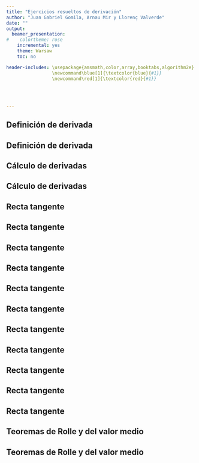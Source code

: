 ```yaml
---
title: "Ejercicios resueltos de derivación"
author: "Juan Gabriel Gomila, Arnau Mir y Llorenç Valverde"
date: ""
output:
  beamer_presentation:
#    colortheme: rose
    incremental: yes
    theme: Warsaw
    toc: no

header-includes: \usepackage{amsmath,color,array,booktabs,algorithm2e}
                 \newcommand\blue[1]{\textcolor{blue}{#1}}
                 \newcommand\red[1]{\textcolor{red}{#1}}
                 

                 
              
---
```




## Definición de derivada

\begin{block}{Ejercicio 1}
Usando la definición de derivada, hallar $f'(2)$ donde $f(x)=x^2+4x.$
\end{block}

\pause

\begin{block}{\textcolor{green}{Solución}}
\blue{
El valor de $f'(2)$ usando la definición será:
\begin{eqnarray*}
f'(2) & = & \lim_{x\to 2}\frac{f(x)-f(2)}{x-2}=\lim_{x\to 2}\frac{x^2+4x-12}{x-2}
\pause \\ & = & \lim_{x\to 2}\frac{(x-2)(x+6)}{x-2}=\lim_{x\to 2}(x+6)=8.
\end{eqnarray*}
}
\end{block}

## Definición de derivada

\begin{block}{Ejercicio 2}
Usando la definición de derivada, hallar $f'(1)$ donde $f(x)=-\frac{1}{x^2}.$
\end{block}

\pause

\begin{block}{\textcolor{green}{Solución}}
\blue{
El valor de $f'(1)$ usando la definición será:
\begin{eqnarray*}
f'(1) & = & \lim_{x\to 1}\frac{f(x)-f(1)}{x-1}=\lim_{x\to 1}\frac{-\frac{1}{x^2}-(-1)}{x-1}\\\pause & = & \lim_{x\to 1}\frac{1-\frac{1}{x^2}}{x-1}=\lim_{x\to 1}\frac{x^2-1}{x^2\cdot (x-1)} \\\pause & = & \lim_{x\to 1}\frac{(x-1)\cdot (x+1)}{x^2\cdot (x-1)}=\lim_{x\to 1}\frac{x+1}{x^2}=\frac{1+1}{1}=2.
\end{eqnarray*}
}
\end{block}

## Cálculo de derivadas
\begin{block}{Ejercicio 3}
Hallar $f'(x)$ donde $f(x)=\sin (\ln (\cos x))$.
\end{block}

\pause

\begin{block}{\textcolor{green}{Solución}}
\blue{
Aplicando la regla de la cadena, el valor de $f'(x)$ será:
\pause
\begin{eqnarray*}
f'(x)& = & \cos(\ln(\cos x))\cdot\pause (\ln(\cos x))'\\ & = & \pause
\cos(\ln(\cos x))\cdot \frac{1}{\cos x}\cdot \pause (\cos x)'\\ & = & \cos(\ln(\cos x))\cdot \frac{1}{\cos x}\cdot (-\sin x) \\ & = & -\frac{\sin x\cdot \cos(\ln(\cos x))}{\cos x}.
\end{eqnarray*}
}
\end{block}


## Cálculo de derivadas
\begin{block}{Ejercicio 4}
Hallar $f'(x)$ donde $f(x)=\arcsin (x^2+\tan x)$.
\end{block}

\pause

\begin{block}{\textcolor{green}{Solución}}
\blue{
Aplicando la regla de la cadena, el valor de $f'(x)$ será:
\pause
\begin{eqnarray*}
f'(x)& = & \frac{1}{\sqrt{1-(x^2+\tan x)^2}}\cdot\pause (x^2+\tan x)' \\ &=&
\pause
\frac{1}{\sqrt{1-(x^2+\tan x)^2}}\cdot \left(2x+\frac{1}{\cos^2 x}\right).
\end{eqnarray*}
}
\end{block}

## Recta tangente
\begin{block}{Ejercicio 5}
Hallar el punto(s) donde las curvas $f(x)=x^3-3x+4$ y $g(x)=3\cdot (x^2-x)$ son tangentes en dicho punto, es decir, que las rectas tangentes a las curvas en dicho punto son la misma. Hacer un gráfico ilustrativo.
\end{block}

## Recta tangente
\begin{block}{\textcolor{green}{Solución}}
\blue{
Como las rectas tangentes deben ser las mismas en el punto a hallar, las pendientes de dichas rectas también deben ser la misma.\newline
\pause
Recordemos que la pendiente de la recta tangente es precisamente la derivada. \newline
\pause
Sea $(x_0,y_0)$ el punto a hallar. \newline
\pause
La pendiente del punto anterior en la curva $y=f(x)$ valdrá:
\pause
$$
f'(x_0)=3x_0^2-3,
$$
\pause
y la pendiente en la curva $y=g(x)$ valdrá:
\pause
$$
g'(x_0)=3\cdot (2x_0-1).
$$
}
\end{block}


## Recta tangente
\begin{block}{\textcolor{green}{Solución (cont.)}}
\blue{
Como las pendientes deben ser iguales debe verificarse que $f'(x_0)=g'(x_0)$:
\pause
$$
3x_0^2-3=3\cdot (2x_0-1),\pause\ \Rightarrow x_0^2=2x_0,\pause\ \Rightarrow x_0=0,\ x_0=2.
$$
\pause
Analicemos las dos soluciones halladas: \pause
\begin{itemize}
\item $x_0=0$. El valor de $y_0=f(x_0)=f(0)$ vale $y_0=4$ y el valor de $g(x_0)=g(0)$ vale $g(0)=0$.\newline\pause
Como $f(0)\neq g(0)$ no es un punto de corte y queda descartada esta solución.\pause
\item $x_0=2$. El valor de $y_0=f(x_0)=f(2)$ vale $y_0=6$ y el valor de $g(x_0)=g(2)$ vale $g(2)=6$.\pause\newline
Como $f(2)=g(2)$, el punto $(2,6)$ es un punto de corte donde las dos curvas son tangentes.
\end{itemize}
}
\end{block}

## Recta tangente
\begin{block}{\textcolor{green}{Solución (cont.)}}
\blue{
\begin{center}
\includegraphics[width=9cm]{Ejercicio5Derivadas.png}
\end{center}
}
\end{block}

## Recta tangente
\begin{block}{Ejercicio 6}
\begin{enumerate}[a)]
\item La función cúbica $f(x)=x\cdot (x-2)\cdot (x-6)$ tienen tres ceros distintos: $0$, $2$ y $6$. Dibujar $f$ y las rectas tangentes en los puntos medios de cada par de ceros. ¿Qué se observa?
\item Consideremos ahora la función cúbica $f(x)=(x-a)\cdot (x-b)\cdot (x-c)$ con tres ceros $a$, $b$ y $c$. Demostrar que la recta tangente en el punto medio de los ceros $a$ y $b$ interseca la curva $y=f(x)$ en el tercer cero $c$.
\end{enumerate}
\end{block}


## Recta tangente
\begin{block}{\textcolor{green}{Solución}}
\blue{
\begin{center}
\includegraphics[width=9cm]{GraficoProblema6.png}
\end{center}
}
\end{block}

## Recta tangente
\begin{block}{\textcolor{green}{Solución (cont.)}}
\blue{
Apartado b). Para hallar la recta tangente en el punto medio de los dos ceros, $a$ y $b$, $\frac{a+b}{2}$, tenemos que hallar primero la derivada de $f(x)$:\pause
\begin{eqnarray*}
f'(x) & = & (x-a)'\cdot (x-b)\cdot (x-c)+(x-a)\cdot ((x-b)\cdot (x-c))' \\
\pause &=& (x-b)\cdot (x-c)+(x-a)\cdot (x-c+x-b) \\\pause &=&
(x-b)\cdot (x-c)+(x-a)\cdot (2x-b-c).
\end{eqnarray*}
\pause
La pendiente de la recta tangente a $f(x)$ en el punto $\frac{a+b}{2}$ valdrá:\pause
\begin{eqnarray*}
f'\left(\frac{a+b}{2}\right)& = & \left(\frac{a+b}{2}-b\right)\cdot \left(\frac{a+b}{2}-c\right)\\ && +\left(\frac{a+b}{2}-a\right)\cdot (a+b-b-c)
\end{eqnarray*}
}
\end{block}

## Recta tangente
\begin{block}{\textcolor{green}{Solución (cont.)}}
\blue{
\begin{eqnarray*}
f'\left(\frac{a+b}{2}\right)& = & \left(\frac{a-b}{2}\right)\cdot \left(\frac{a+b-2c}{2}\right) +\left(\frac{b-a}{2}\right)\cdot (a-c)\\ \pause &=&
\left(\frac{a-b}{2}\right)\cdot \left(\frac{a+b-2c}{2}-a+c\right)\\\pause &=&
\left(\frac{a-b}{2}\right)\cdot \left(\frac{a+b-2c-2a+2c}{2}\right)\\\pause &=&
\left(\frac{a-b}{2}\right)\cdot \left(\frac{b-a}{2}\right)=-\frac{(a-b)^2}{4}.
\end{eqnarray*}
}
\end{block}

## Recta tangente
\begin{block}{\textcolor{green}{Solución (cont.)}}
\blue{
La recta tangente en el punto $x_0=\frac{a+b}{2}$ y 
\begin{eqnarray*}
y_0 & = & f\left(\frac{a+b}{2}\right)=\left(\frac{a+b}{2}-a\right)\cdot \left(\frac{a+b}{2}-b\right)\cdot \left(\frac{a+b}{2}-c\right)\\\pause &=&
\left(\frac{b-a}{2}\right)\cdot \left(\frac{a-b}{2}\right)\cdot \left(\frac{a+b-2c}{2}\right)\\\pause &=&-\frac{(a-b)^2\cdot (a+b-2c)}{8},
\end{eqnarray*}
será:\pause
\begin{eqnarray*}
y-y_0 & = &  f'(x_0)\cdot (x-x_0),\pause\Rightarrow \\ y+\frac{(a-b)^2\cdot (a+b-2c)}{8} & = & -\frac{(a-b)^2}{4}\cdot \left(x-\frac{a+b}{2}\right).
\end{eqnarray*}
}
\end{block}


## Recta tangente
\begin{block}{\textcolor{green}{Solución (cont.)}}
\blue{
A continuación hemos de comprobar que el punto $(c,0)$ es un punto de corte de la curva $y=f(x)=(x-a)\cdot (x-b)\cdot (x-c)$ y la recta tangente anterior:
$$
y+\frac{(a-b)^2\cdot (a+b-2c)}{8}  =  -\frac{(a-b)^2}{4}\cdot \left(x-\frac{a+b}{2}\right).
$$
\pause
El punto $(c,0)$ pasa por la curva $y=f(x)$ ya que $y=f(c)=0$.\newline\pause
Veamos que también pasa por la recta tangente.\newline\pause
Para ello hemos de comprobar que si sustituimos $x$ por $c$ en la expresión de la recta tangente, el valor de $y$ vale $0$:
}
\end{block}

## Recta tangente
\begin{block}{\textcolor{green}{Solución (cont.)}}
\blue{
\begin{eqnarray*}
y & + & \frac{(a-b)^2\cdot (a+b-2c)}{8}  =   -\frac{(a-b)^2}{4}\cdot \left(c-\frac{a+b}{2}\right)\\\pause
y & = & -\frac{(a-b)^2}{4}\cdot \frac{(2c-a-b)}{2}-\frac{(a-b)^2\cdot (a+b-2c)}{8}\\\pause
y & = & \frac{(a-b)^2}{8}\cdot\left(a+b-2c-a-b+2c\right)=0,
\end{eqnarray*}
tal como queríamos ver.
}
\end{block}

## Teoremas de Rolle y del valor medio

\begin{block}{Ejercicio 6}
\begin{enumerate}[a)]
\item ¿Existe una función derivable en el intervalo $[0,2]$ con $f(0)=-1$, $f(2)=4$ y que verifica $f'(x)\leq 2$ para todo $x\in [0,2]$?
\item Demostrar que la ecuación $x^3-3 x+a=0$ tiene como mínimo una solución en el intervalo $[-2,2]$.
\end{enumerate}
\end{block}

## Teoremas de Rolle y del valor medio

\begin{block}{\textcolor{green}{Solución}}
\blue{
\begin{enumerate}[a)]
\item Si aplicamos el Teorema del Valor medio a la función $f(x)$ en el intervalo $[0,2]$, deducimos que existe un valor $c\in (0,2)$ tal que:
$$
f'(c)=\frac{f(2)-f(0)}{2-0}=\frac{4-(-1)}{2-0}=\frac{5}{2}=`r 5/2`.
$$
Por tanto, la condición $f'(x)\leq 2$ falla para $x=c$ y no puede existir tal función.
\end{enumerate}
}
\end{block}